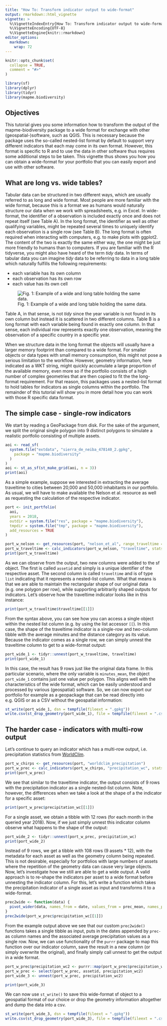 ```yaml
---
title: "How To: Transform indicator output to wide-format"
output: rmarkdown::html_vignette
vignette: >
  %\VignetteIndexEntry{How To: Transform indicator output to wide-format}
  %\VignetteEncoding{UTF-8}
  %\VignetteEngine{knitr::rmarkdown}
editor_options: 
  markdown: 
    wrap: 72
---
```


```r
knitr::opts_chunk$set(
  collapse = TRUE,
  comment = "#>"
)
```

```r
library(sf)
library(dplyr)
library(tidyr)
library(mapme.biodiversity)
```

## Objectives

This tutorial gives you some information how to transform the output of
the mapme-biodiversity package to a wide format for exchange with other
(geospatial-)software, such as QGIS. This is necessary because the
package uses the so-called nested-list format by default to support very
different indicators that each may come in its own format. However, this
format is specific to R and to use the data in other software thus
requires some additional steps to be taken. This vignette thus shows you
how you can obtain a wide-format for your portfolio that you can easily
export and use with other software.

## What are long vs. wide tables?

Tabular data can be structured in two different ways, which are usually
referred to as long and wide format. Most people are more familiar with
the wide format, because this is a format we as humans would naturally
structure our data when we work with spreadsheets, e.g. in Excel. In
wide-format, the identifier of a observation is included exactly once
and does not repeat itself (see Table A). In the long format, the
identifier as well as other qualifying variables, might be repeated
several times to uniquely identify each observation is a single row (see
Table B). The long format is often required when interacting with
computers, e.g. to make plots with ggplot2. The content of the two is
exactly the same either way, the one might be just more friendly to
humans than to computers. If you are familiar with the R tidyverse, you
might also have heard of the term *tidy* data. In terms of tabular data
you can imagine *tidy* data to be referring to data in a long table
which naturally fulfills the following requirements:

-   each variable has its own column
-   each observation has its own row
-   each value has its own cell

![Fig. 1: Example of a wide and long table holding the same
data.](assets/img/wide-long-tables.png)

Table A, in that sense, is not *tidy* since the year variable is not
found in its own column but instead it is scattered in two different
columns. Table B is a long format with each variable being found in
exactly one column. In that sense, each individual row represents
exactly one observation, meaning the observation of a specific country
in a specific year.

When we structure data in the long format the objects will usually have
a larger memory footprint than compared to a wide format. For smaller
objects or data types with small memory consumption, this might not pose
a serious limitation to the workflow. However, geometry information,
here indicated as a WKT string, might quickly accumulate a large
proportion of the available memory, even more so if the portfolio
consists of a high number of complex geometries that are then copied to
fit the the long-format requirement. For that reason, this packages uses a 
nested-list format to hold tables for indicators as single columns within the 
portfolio. The remainder of this tutorial will show you in more detail
how you can work with those R specific data format.

## The simple case - single-row indicators

We start by reading a GeoPackage from disk. For the sake of the
argument, we split the original single polygon into 9 distinct polygons
to simulate a realistic portfolio consisting of multiple assets.

```r
aoi <- read_sf(
  system.file("extdata", "sierra_de_neiba_478140_2.gpkg",
    package = "mapme.biodiversity"
  )
)
aoi <- st_as_sf(st_make_grid(aoi, n = 3))
print(aoi)
```

As a simple example, suppose we interested in extracting the average traveltime
to cities between 20,000 and 50,000 inhabitants in our portfolio. As usual, 
we will have to make available the Nelson et al. resource as well as requesting 
the calculation of the respective indicator.

```r
port <- init_portfolio(
  aoi,
  years = 2018,
  outdir = system.file("res", package = "mapme.biodiversity"),
  tmpdir = system.file("tmp", package = "mapme.biodiversity"),
  add_resources = TRUE
)

port_w_nelson <- get_resources(port, "nelson_et_al", range_traveltime = "20k_50k")
port_w_traveltime <- calc_indicators(port_w_nelson, "traveltime", stats_accessibility = "mean")
print(port_w_traveltime)
```

As we can observe from the output, two new columns were added to the sf
object. The first is called `assetid` and simply is a unique identifier
of the respective asset. The second column is called `traveltime` and is
of type `list` indicating that it represents a nested-list column. What
that means is that we are able to maintain the rectangular shape of our
original data (e.g. one polygon per row), while supporting arbitrarily
shaped outputs for indicators. Let's observe how the traveltime indicator
looks like in this instance:

```r
print(port_w_traveltime$traveltime[[1]])
```

From the syntax above, you can see how you can access a single object
within the nested list column (e.g. by using the list accessor `[[`). In
this case, the shape of the traveltime indicator is a single-row and
two-column tibble with the average minutes and the distance category as its value. 
Because the indicator comes as a single row, we can simply unnest
the traveltime column to get to a wide-format output:

```r
port_wide_1 <- tidyr::unnest(port_w_traveltime, traveltime)
print(port_wide_1)
```

In this case, the result has 9 rows just like the original data frame.
In this particular scenario, where the only variable is `minutes_mean`, the 
object `port_wide_1` contains just one value per polygon.
This aligns well with the characteristics of the wide format, which can be 
easily understood and processed by various (geospatial) software.
So, we can now export our portfolio for example as a geopackage that can be
read directly into e.g. QGIS or as a CSV without the geospatial
information:

```r
st_write(port_wide_1, dsn = tempfile(fileext = ".gpkg"))
write.csv(st_drop_geometry(port_wide_1), file = tempfile(fileext = ".csv"))
```

## The harder case - indicators with multi-row output

Let's continue to query an indicator which has a multi-row output, i.e.
precipitation statistics from [WorldClim](https://www.worldclim.org/).

```r
port_w_chirps <- get_resources(port, "worldclim_precipitation")
port_w_prec <- calc_indicators(port_w_chirps, "precipitation_wc", stats_worldclim = "mean")
print(port_w_prec)
```

We see that similar to the traveltime indicator, the output consists of 9
rows with the precipitation indicator as a single nested-list column.
Note, however, the differences when we take a look at the shape of a the
indicator for a specific asset:

```r
print(port_w_prec$precipitation_wc[[1]])
```

For a single asset, we obtain a tibble with 12 rows (for each month in
the queried year 2018). Now, if we just simply unnest this indicator
column observe what happens to the shape of the output:

```r
port_wide_2 <- tidyr::unnest(port_w_prec, precipitation_wc)
print(port_wide_2)
```

Instead of 9 rows, we get a tibble with 108 rows (9 assets \* 12), with
the metadata for each asset as well as the geometry column being
repeated. This is not desirable, especially for portfolios with large
numbers of assets where the repetition of the geometry data can cause
very large objects. Now, let's investigate how we still are able to get
a wide output. A valid approach is to re-shape the indicators per asset
to a wide format before unnesting the indicator column. For this, let's
write a function which takes the precipitation indicator of a single
asset as input and transforms it to a wide-format.

```r
prec2wide <- function(data) {
  pivot_wider(data, names_from = date, values_from = prec_mean, names_prefix = "prec-")
}
prec2wide(port_w_prec$precipitation_wc[[1]])
```

From the example output above we see that our custom `prec2wide()`
functions takes a single tibble as input, puts in the dates appended by
`prec-` as column names and the associated average precipitation values
as a single row. Now, we can use functionality of the `purrr` package to
map this function over our indicator column, save the result in a new
column (or simply overwrite the original), and finally simply call
unnest to get the output in a wide format.

```r
port_w_prec$precipitation_wc2 <- purrr::map(port_w_prec$precipitation_wc, prec2wide)
port_w_prec <- select(port_w_prec, assetid, precipitation_wc2)
port_wide_3 <- unnest(port_w_prec, precipitation_wc2)

print(port_wide_3)
```

We can now use `st_write()` to save this wide-format sf object to a
geospatial format of our choice or drop the geometry information
altogether and dump the data into a csv.

```r
st_write(port_wide_3, dsn = tempfile(fileext = ".gpkg"))
write.csv(st_drop_geometry(port_wide_3), file = tempfile(fileext = ".csv"))
```
